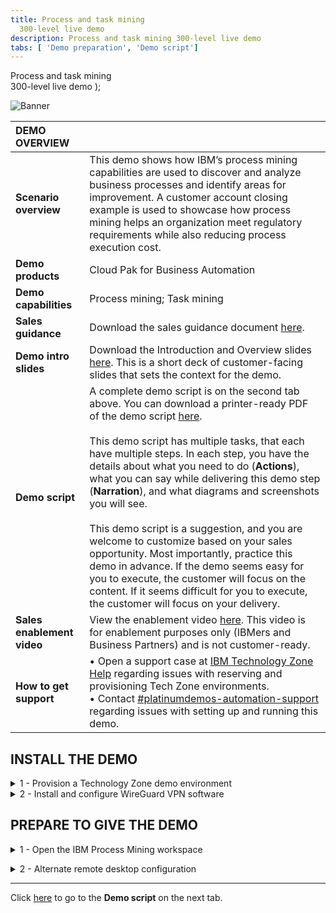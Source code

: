 ```yaml
---
title: Process and task mining
  300-level live demo
description: Process and task mining 300-level live demo
tabs: [ 'Demo preparation', 'Demo script']
---
```


  <span>
    Process and task mining <br/> 300-level live demo
  </span>
);

![Banner](./images/Process_mining_prep_banner.jpg)

<span id="top"></span>

| DEMO OVERVIEW | |
| :---         | :--- |
| **Scenario overview** | This demo shows how IBM’s process mining capabilities are used to discover and analyze business processes and identify areas for improvement. A customer account closing example is used to showcase how process mining helps an organization meet regulatory requirements while also reducing process execution cost. |
| **Demo products** | Cloud Pak for Business Automation |
| **Demo capabilities** | Process mining; Task mining |
| **Sales guidance** | Download the sales guidance document <a href="https://ibm.box.com/s/jys2znu30mjuib2scvcmnm969pqq9gn2" target="_blank" rel="noreferrer">here</a>. |
| **Demo intro slides** | Download the Introduction and Overview slides <a href="https://ibm.box.com/s/5a62cvqnm12vsvvqguvaynyikvlag01r" target="_blank" rel="noreferrer">here</a>. This is a short deck of customer-facing slides that sets the context for the demo. |
| **Demo script** | A complete demo script is on the second tab above. You can download a printer-ready PDF of the demo script <a href="https://ibm.box.com/s/xafj4relmhnoyujom9d3m2goy50lyycc" target="_blank" rel="noreferrer">here</a>. <br/><br/>This demo script has multiple tasks, that each have multiple steps. In each step, you have the details about what you need to do (**Actions**), what you can say while delivering this demo step (**Narration**), and what diagrams and screenshots you will see. <br/><br/> This demo script is a suggestion, and you are welcome to customize based on your sales opportunity. Most importantly, practice this demo in advance. If the demo seems easy for you to execute, the customer will focus on the content. If it seems difficult for you to execute, the customer will focus on your delivery. |
| **Sales enablement video** | View the enablement video <a href="https://ibm.box.com/s/17bxesqj2gsffcnih4buddyn9tonp8qb" target="_blank" rel="noreferrer">here</a>. This video is for enablement purposes only (IBMers and Business Partners) and is not customer-ready. |
| **How to get support** | • Open a support case at <a href="https://techzone.ibm.com/help" target="_blank" rel="noreferrer">IBM Technology Zone Help</a> regarding issues with reserving and provisioning Tech Zone environments.<br/>• Contact <a href="https://ibm-cloud.slack.com/archives/C0216F39ACU" target="_blank" rel="noreferrer">#platinumdemos-automation-support</a> regarding issues with setting up and running this demo. |

## **INSTALL THE DEMO**

<details>

<summary>1 - Provision a Technology Zone demo environment</summary>

<br/>

1. Reserve a Technology Zone demo environment <a href="https://techzone.ibm.com/collection/process-mining-with-task-mining-demo-and-etl/environments" target="_blank" rel="noreferrer">here</a>.<br/><br/>

2. On the reservation form, be sure to select **Enable** for **VPN Access**. <br/><br/><InlineNotification>If you do not enable VPN access, you will <strong>not</strong> be able to access the Process mining workspace directly from a web browser on your local computer. </InlineNotification> <br/><img src="https://raw.githubusercontent.com/ibm-garage-tsa/platinum-demos/master/src/pages/300-business-automation-process-and-task-mining/images/prep-1.png" width="600" /><br/>

3. Wait until your reservation status is ready, and then access your Technology Zone environment using the link in the reservation email. You may also use the IBM Technology Zone’s **My Library** → **My Reservations** page. (You can either keep refreshing the **My Reservation** page or wait for a confirmation email.)<br/><br/><img src="https://raw.githubusercontent.com/ibm-garage-tsa/platinum-demos/master/src/pages/300-business-automation-process-and-task-mining/images/prep-10.png" width="400" /><br/>

**[Go to top](#top)**

</details>

<details>

<summary>2 - Install and configure WireGuard VPN software</summary><br/>

  <InlineNotification>The demo environment can be accessed directly from your computer using WireGuard VPN. </InlineNotification><br/>

1. Click <a href="https://www.wireguard.com/install/" target="_blank" rel="noreferrer">here</a> to install WireGuard (if it is not already installed on your computer).<br/><br/>

2. From the Technology Zone's **My Reservations** page, click the **IBM Process Mining 1.13 with Task Mining and ETL (includes IBM SPSS Modeler and Python and updated Task Mining labs)** reservation tile. <br/><br/> <img src="https://raw.githubusercontent.com/ibm-garage-tsa/platinum-demos/master/src/pages/300-business-automation-process-and-task-mining/images/prep-12.png" width="400" /><br/><br/>

3. Click **Download Wireguard VPN config** to download the **conf_wg_download.conf** file. <br/><img src="https://raw.githubusercontent.com/ibm-garage-tsa/platinum-demos/master/src/pages/300-business-automation-process-and-task-mining/images/prep-13.png" width="200" />

  <InlineNotification>This config file is specific to each reservation. You will need to download and import a <strong>new config file</strong> each time you make a new reservation. </InlineNotification>

4. Launch **WireGuard**.<br/><br/>

5. From the **File** menu, select **Import Tunnel(s) from File** and select the **conf_wg_download.conf** file. <br/><br/>

6. Click the **Activate** button to start the VPN connection.<br/><br/>

**[Go to top](#top)**

</details>

## **PREPARE TO GIVE THE DEMO**

<details>

<summary>1 - Open the IBM Process Mining workspace</summary>

<br/>

1. Open the <a href="https://10.0.0.4/signin#!/workspace" target="_blank" rel="noreferrer">IBM Process Mining workspace</a> in a browser on your local computer.

<br/>

<InlineNotification>If you are unable to access this workspace, ensure that:<br/><br/> • VPN access is <strong>enabled</strong> as per <strong>INSTALL THE DEMO - 1 - Provision a Technology Zone demo environment</strong>, step 2. <br/>• You have downloaded and imported a <strong>new WireGuard config file</strong> for your new  new reservation in <strong>INSTALL THE DEMO - 2 - Install and configure WireGuard VPN software</strong>, step 3.<br/><br/>If you still have difficulty accessing the workspace, proceed to <strong>2 - Alternate remote desktop configuration</strong> below.</InlineNotification>

<br/>

2. Accept all security risks.

<br/>

3. Enter **'maintenance.admin'** for the **Username** and **'IBMDem0s!'** for the **Password**. Click **Log in**. <br/><br/><img src="https://raw.githubusercontent.com/ibm-garage-tsa/platinum-demos/master/src/pages/300-business-automation-process-and-task-mining/images/prep-11.png" width="300" /><br/>

4. From the **Process mining** workspace, click the **Account Closure** tile. <br/><br/><img src="https://raw.githubusercontent.com/ibm-garage-tsa/platinum-demos/master/src/pages/300-business-automation-process-and-task-mining/images/Prep3.4a.png" width="800" /><br/><InlineNotification>If the **Account Closure** tile is not in the **Recent processes** list, scroll down (1) to the **All processes** list and click **Account Closure** (2).</InlineNotification> <br/><img src="https://raw.githubusercontent.com/ibm-garage-tsa/platinum-demos/master/src/pages/300-business-automation-process-and-task-mining/images/Prep3.4b.png" width="800" /><br/>

5. Click the **Manage** tab (1) and then **Data source** (2) from the left navigation panel. The **Data source** tab is now open, and you're ready to give the demo. <br/><br/><img src="https://raw.githubusercontent.com/ibm-garage-tsa/platinum-demos/master/src/pages/300-business-automation-process-and-task-mining/images/prep-9.png" width="800" />

<br/>

**[Go to top](#top)**

</details>

<span id="altremote"></span>

<details>

<summary>2 - Alternate remote desktop configuration</summary>

<br/>

1. Use **MS Remote Desktop App** (available on the Mac App Store and Microsoft Windows Apps store) to create a Remote Desktop instance using the RDP Published Service.

<br/>

2. Locate the **RDP Published Services** in your reservation.

<br/><img src="https://raw.githubusercontent.com/ibm-garage-tsa/platinum-demos/master/src/pages/300-business-automation-process-and-task-mining/images/prep-published-services.png" width="800" />

<br/>

3. Enter the **Published Service URL** for **PC name**.

<br/><img src="https://raw.githubusercontent.com/ibm-garage-tsa/platinum-demos/master/src/pages/300-business-automation-process-and-task-mining/images/prep-published-service-URL.png" width="800" />

<br/>

4. Enter **'Administrator'** for the **Username** and **'IBMDem0s!'** for the **Password**. Click **Log in**.

<br/>

**[Go to top](#top)**

</details>

***

Click [here](/300-business-automation-process-and-task-mining/demo-script) to go to the **Demo script** on the next tab.


